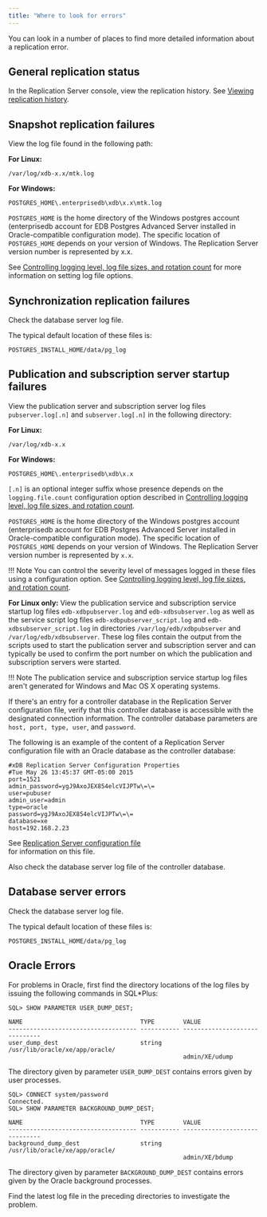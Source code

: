 ```yaml
---
title: "Where to look for errors"
---
```


<div id="where_to_look_for_errors" class="registered_link"></div>

You can look in a number of places to find more detailed information about a replication error. 

## General replication status

In the Replication Server console, view the replication history. See [Viewing replication history](../../07_common_operations/04_view_replication_history/#view_replication_history).

<div id="snapshot_replication_failures" class="registered_link"></div>

## Snapshot replication failures

View the log file found in the following path:

**For Linux:**

`/var/log/xdb-x.x/mtk.log`

**For Windows:**

`POSTGRES_HOME\.enterprisedb\xdb\x.x\mtk.log`

`POSTGRES_HOME` is the home directory of the Windows postgres account (enterprisedb account for EDB Postgres Advanced Server installed in Oracle-compatible configuration mode). The specific location of `POSTGRES_HOME`  depends on your version of Windows. The Replication Server version number is represented by x.x.

See [Controlling logging level, log file sizes, and rotation count](../04_miscellaneous_xdb_processing_topics/01_publications_and_subscriptions_server_conf_options/01_controlling_logging_level/#controlling_logging_level) for more information on setting log file options.

## Synchronization replication failures

Check the database server log file.

The typical default location of these files is:

`POSTGRES_INSTALL_HOME/data/pg_log`

<div id="pub_and_sub_startup_failures" class="registered_link"></div>

## Publication and subscription server startup failures

View the publication server and subscription server log files `pubserver.log[.n]` and `subserver.log[.n]` in the following directory:

**For Linux:**

`/var/log/xdb-x.x`

**For Windows:**

`POSTGRES_HOME\.enterprisedb\xdb\x.x`

`[.n]` is an optional integer suffix whose presence depends on the `logging.file.count` configuration option described in [Controlling logging level, log file sizes, and rotation count](../04_miscellaneous_xdb_processing_topics/01_publications_and_subscriptions_server_conf_options/01_controlling_logging_level/#controlling_logging_level).

`POSTGRES_HOME` is the home directory of the Windows postgres account (enterprisedb account for EDB Postgres Advanced Server installed in Oracle-compatible configuration mode). The specific location of `POSTGRES_HOME` depends on your version of Windows. The Replication Server version number is represented by `x.x`.

!!! Note
    You can control the severity level of messages logged in these files using a configuration option. See [Controlling logging level, log file sizes, and rotation count](../04_miscellaneous_xdb_processing_topics/01_publications_and_subscriptions_server_conf_options/01_controlling_logging_level/#controlling_logging_level).

**For Linux only:** View the publication service and subscription service startup log files `edb-xdbpubserver.log` and `edb-xdbsubserver.log` as well as the service script log files `edb-xdbpubserver_script.log` and `edb-xdbsubserver_script.log` in directories `/var/log/edb/xdbpubserver` and `/var/log/edb/xdbsubserver`. These log files contain the output from the scripts used to start the publication server and subscription server and can typically be used to confirm the port number on which the publication and subscription servers were started.

!!! Note
    The publication service and subscription service startup log files aren't generated for Windows and Mac OS X operating systems.

If there's an entry for a controller database in the Replication Server configuration file, verify that this controller database is accessible with the designated connection information. The controller database parameters are `host, port, type, user`, and `password`.

The following is an example of the content of a Replication Server configuration file with an Oracle database as the controller database:

```shell
#xDB Replication Server Configuration Properties
#Tue May 26 13:45:37 GMT-05:00 2015
port=1521
admin_password=ygJ9AxoJEX854elcVIJPTw\=\=
user=pubuser
admin_user=admin
type=oracle
password=ygJ9AxoJEX854elcVIJPTw\=\=
database=xe
host=192.168.2.23
```

See [Replication Server configuration file](../../02_overview/03_replication_server_components_and_architecture/01_physical_components/#xdb_replication_conf_file)  
for information on this file.

Also check the database server log file of the controller database.

## Database server errors

Check the database server log file.

The typical default location of these files is:

`POSTGRES_INSTALL_HOME/data/pg_log`

## Oracle Errors

For problems in Oracle, first find the directory locations of the log files by issuing the following commands in SQL\*Plus:

```shell
SQL> SHOW PARAMETER USER_DUMP_DEST;

NAME                                 TYPE        VALUE
------------------------------------ ----------- ------------------------------
user_dump_dest                       string      /usr/lib/oracle/xe/app/oracle/
                                                 admin/XE/udump
```

The directory given by parameter `USER_DUMP_DEST` contains errors given by user processes.

```shell
SQL> CONNECT system/password
Connected.
SQL> SHOW PARAMETER BACKGROUND_DUMP_DEST;

NAME                                 TYPE        VALUE
------------------------------------ ----------- ------------------------------
background_dump_dest                 string      /usr/lib/oracle/xe/app/oracle/
                                                 admin/XE/bdump
```

The directory given by parameter `BACKGROUND_DUMP_DEST` contains errors given by the Oracle background processes.

Find the latest log file in the preceding directories to investigate the problem.
